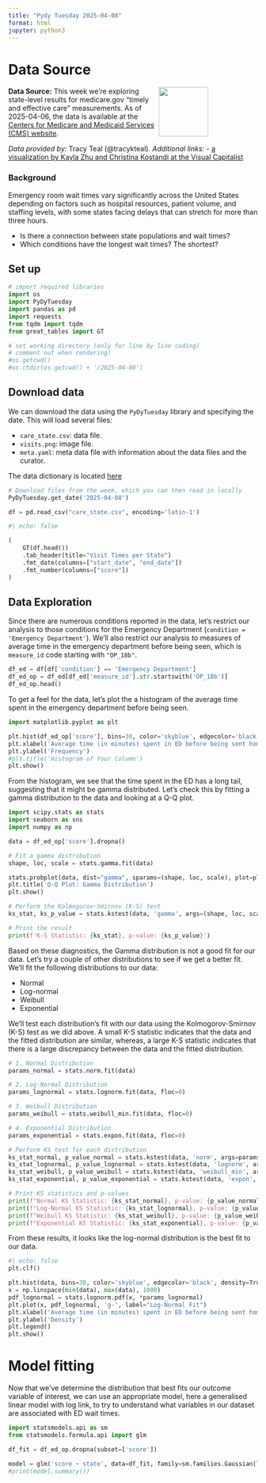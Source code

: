```yaml
---
title: "Pydy Tuesday 2025-04-08"
format: html
jupyter: python3
---
```


# Data Source
<img src="visits.png" style="float: right; width: 100px; height: auto; margin-right: 100px;" />

**Data Source:** This week we're exploring state-level results for medicare.gov "timely and effective care" measurements. As of 2025-04-06, the data is available at the [Centers for Medicare and Medicaid Services (CMS) website](https://data.cms.gov/provider-data/dataset/apyc-v239).

*Data provided by:* Tracy Teal (@tracykteal).
*Additional links:*
    - [a visualization by Kayla Zhu and Christina Kostandi at the Visual Capitalist](https://www.visualcapitalist.com/mapped-emergency-room-visit-times-by-state/) 

### Background
Emergency room wait times vary significantly across the United States depending on factors such as hospital resources, patient volume, and staffing levels, with some states facing delays that can stretch for more than three hours.

- Is there a connection between state populations and wait times?
- Which conditions have the longest wait times? The shortest?


## Set up
```python
# import required libraries
import os
import PyDyTuesday
import pandas as pd
import requests
from tqdm import tqdm 
from great_tables import GT

# set working directory (only for line by line coding)
# comment out when rendering!
#os.getcwd()
#os.chdir(os.getcwd() + '/2025-04-08')
```

## Download data
We can download the data using the `PyDyTuesday` library and specifying the date. This will load several files:

- `care_state.csv`: data file.
- `visits.png`: image file.
- `meta.yaml`: meta data file with information about the data files and the curator.

The data dictionary is located [here](https://github.com/rfordatascience/tidytuesday/blob/main/data/2025/2025-04-08/readme.md#data-dictionary)

```python
# Download files from the week, which you can then read in locally
PyDyTuesday.get_date('2025-04-08')

df = pd.read_csv("care_state.csv", encoding='latin-1')
```

```python
#| echo: false

(
    GT(df.head())
    .tab_header(title="Visit Times per State")
    .fmt_date(columns=["start_date", "end_date"])
    .fmt_number(columns=["score"])
)
```

## Data Exploration
Since there are numerous conditions reported in the data, let's restrict our analysis to those conditions for the Emergency Department (`condition = 'Emergency Department'`). We'll also restrict our analysis to measures of average time in the emergency department before being seen, which is `measure_id` code starting with `"OP_18b"`.
```python
df_ed = df[df['condition'] == 'Emergency Department']
df_ed_op = df_ed[df_ed['measure_id'].str.startswith('OP_18b')]
df_ed_op.head()
```

To get a feel for the data, let's plot the a histogram of the average time spent in the emergency department before being seen.
```python
import matplotlib.pyplot as plt

plt.hist(df_ed_op['score'], bins=30, color='skyblue', edgecolor='black')
plt.xlabel('Average time (in minutes) spent in ED before being sent home.')
plt.ylabel('Frequency')
#plt.title('Histogram of Your Column')
plt.show()
```

From the histogram, we see that the time spent in the ED has a long tail, suggesting that it might be gamma distributed. Let's check this by fitting a gamma distribution to the data and looking at a Q-Q plot.

```python
import scipy.stats as stats
import seaborn as sns
import numpy as np

data = df_ed_op['score'].dropna()

# Fit a gamma distribution
shape, loc, scale = stats.gamma.fit(data)

stats.probplot(data, dist="gamma", sparams=(shape, loc, scale), plot=plt)
plt.title('Q-Q Plot: Gamma Distribution')
plt.show()

# Perform the Kolmogorov-Smirnov (K-S) test
ks_stat, ks_p_value = stats.kstest(data, 'gamma', args=(shape, loc, scale))

# Print the result
print(f'K-S Statistic: {ks_stat}, p-value: {ks_p_value}')
```

Based on these diagnostics, the Gamma distribution is not a good fit for our data. Let's try a couple of other distributions to see if we get a better fit. We'll fit the following distributions to our data:

- Normal
- Log-normal
- Weibull
- Exponential

We'll test each distribution's fit with our data using the Kolmogorov-Smirnov (K-S) test as we did above. A small K-S statistic indicates that the data and the fitted distribution are similar, whereas, a large K-S statistic indicates that there is a large discrepancy between the data and the fitted distribution.

```python
# 1. Normal Distribution
params_normal = stats.norm.fit(data)

# 2. Log-Normal Distribution
params_lognormal = stats.lognorm.fit(data, floc=0) 

# 3. Weibull Distribution
params_weibull = stats.weibull_min.fit(data, floc=0) 

# 4. Exponential Distribution
params_exponential = stats.expon.fit(data, floc=0)  

# Perform KS test for each distribution
ks_stat_normal, p_value_normal = stats.kstest(data, 'norm', args=params_normal)
ks_stat_lognormal, p_value_lognormal = stats.kstest(data, 'lognorm', args=params_lognormal)
ks_stat_weibull, p_value_weibull = stats.kstest(data, 'weibull_min', args=params_weibull)
ks_stat_exponential, p_value_exponential = stats.kstest(data, 'expon', args=params_exponential)

# Print KS statistics and p-values
print(f"Normal KS Statistic: {ks_stat_normal}, p-value: {p_value_normal}")
print(f"Log-Normal KS Statistic: {ks_stat_lognormal}, p-value: {p_value_lognormal}")
print(f"Weibull KS Statistic: {ks_stat_weibull}, p-value: {p_value_weibull}")
print(f"Exponential KS Statistic: {ks_stat_exponential}, p-value: {p_value_exponential}")
```

From these results, it looks like the log-normal distribution is the best fit to our data.

```python
#| echo: false
plt.clf()

plt.hist(data, bins=30, color='skyblue', edgecolor='black', density=True, alpha=0.6)
x = np.linspace(min(data), max(data), 1000)
pdf_lognormal = stats.lognorm.pdf(x, *params_lognormal)
plt.plot(x, pdf_lognormal, 'g-', label="Log-Normal Fit")
plt.xlabel('Average time (in minutes) spent in ED before being sent home.')
plt.ylabel('Density')
plt.legend()
plt.show()
```

# Model fitting
Now that we've determine the distribution that best fits our outcome variable of interest, we can use an appropriate model, here a generalised linear model with log link, to try to understand what variables in our dataset are associated with ED wait times.

```python
import statsmodels.api as sm
from statsmodels.formula.api import glm

df_fit = df_ed_op.dropna(subset=['score'])

model = glm('score ~ state', data=df_fit, family=sm.families.Gaussian(link=sm.families.links.log())).fit()
#print(model.summary())
```